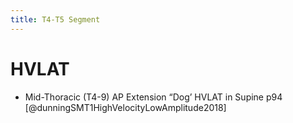 ```yaml
---
title: T4-T5 Segment
---
```


# HVLAT

- Mid-Thoracic (T4-9) AP Extension "Dog' HVLAT in Supine p94 [@dunningSMT1HighVelocityLowAmplitude2018]